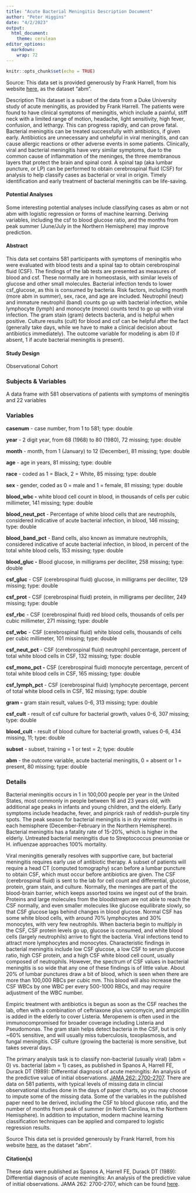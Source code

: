 ```yaml
---
title: "Acute Bacterial Meningitis Description Document"
author: "Peter Higgins"
date: "4/2/2023"
output: 
  html_document:
    theme: cerulean
editor_options: 
  markdown: 
    wrap: 72
---
```


```r
knitr::opts_chunk$set(echo = TRUE)
```

Source: This data set is provided generously by Frank Harrell, from his
website [here](https://hbiostat.org/data/), as the dataset "abm".

Description This dataset is a subset of the data from a Duke University
study of acute meningitis, as provided by Frank Harrell. The patients
were found to have clinical symptoms of meningitis, which include a
painful, stiff neck with a limited range of motion, headache, light
sensitivity, high fever, confusion, and lethargy. This can progress
rapidly, and can prove fatal. Bacterial meningitis can be treated
successfully with antibiotics, if given early. Antibiotics are
unnecessary and unhelpful in viral meningitis, and can cause allergic
reactions or other adverse events in some patients. Clinically, viral
and bacterial meningitis have very similar symptoms, due to the common
cause of inflammation of the meninges, the three membranous layers that
protect the brain and spinal cord. A spinal tap (aka lumbar puncture, or
LP) can be performed to obtain cerebrospinal fluid (CSF) for analysis to
help classify cases as bacterial or viral in origin. Timely
identification and early treatment of bacterial meningitis can be
life-saving.

#### Potential Analyses

Some interesting potential analyses include classifying cases as abm or
not abm with logistic regression or forms of machine learning. Deriving
variables, including the csf to blood glucose ratio, and the months from
peak summer (June/July in the Northern Hemisphere) may improve
prediction.

#### Abstract

This data set contains 581 participants with symptoms of meningitis who
were evaluated with blood tests and a spinal tap to obtain cerebrospinal
fluid (CSF). The findings of the lab tests are presented as measures of
blood and csf. These normally are in homeostasis, with similar levels of
glucose and other small molecules. Bacterial infection tends to lower
csf_glucose, as this is consumed by bacteria. Risk factors, including
month (more abm in summer), sex, race, and age are included. Neutrophil
(neut) and immature neutrophil (band) counts go up with bacterial
infection, while lymphocyte (lymph) and monocyte (mono) counts tend to
go up with viral infection. The gram stain (gram) detects bacteria, and
is helpful when positive. Culture results (cult) for blood and csf can
be helpful after the fact (generally take days, while we have to make a
clinical decision about antibiotics immediately). The outcome variable
for modeling is abm (0 if absent, 1 if acute bacterial meningitis is
present).

#### Study Design

Observational Cohort

### Subjects & Variables

A data frame with 581 observations of patients with symptoms of
meningitis and 22 variables

### Variables

**casenum** - case number, from 1 to 581; type: double

**year** - 2 digit year, from 68 (1968) to 80 (1980), 72 missing; type:
double

**month** - month, from 1 (January) to 12 (December), 81 missing; type:
double

**age** - age in years, 81 missing; type: double

**race** - coded as 1 = Black, 2 = White, 85 missing; type: double

**sex** - gender, coded as 0 = male and 1 = female, 81 missing; type:
double

**blood_wbc -** white blood cell count in blood, in thousands of cells
per cubic millimeter, 141 missing; type: double

**blood_neut_pct** - Percentage of white blood cells that are
neutrophils, considered indicative of acute bacterial infection, in
blood, 146 missing; type: double

**blood_band_pct** - Band cells, also known as immature neutrophils,
considered indicative of acute bacterial infection, in blood, in percent
of the total white blood cells, 153 missing; type: double

**blood_gluc -** Blood glucose, in milligrams per deciliter, 258
missing; type: double

**csf_gluc** - CSF (cerebrospinal fluid) glucose, in milligrams per
deciliter, 129 missing; type: double

**csf_prot** - CSF (cerebrospinal fluid) protein, in milligrams per
deciliter, 249 missing; type: double

**csf_rbc** - CSF (cerebrospinal fluid) red blood cells, thousands of
cells per cubic millimeter, 271 missing; type: double

**csf_wbc** - CSF (cerebrospinal fluid) white blood cells, thousands of
cells per cubic millimeter, 101 missing; type: double

**csf_neut_pct** - CSF (cerebrospinal fluid) neutrophil percentage,
percent of total white blood cells in CSF, 132 missing; type: double

**csf_mono_pct -** CSF (cerebrospinal fluid) monocyte percentage,
percent of total white blood cells in CSF, 165 missing; type: double

**csf_lymph_pct** - CSF (cerebrospinal fluid) lymphocyte percentage,
percent of total white blood cells in CSF, 162 missing; type: double

**gram -** gram stain result, values 0-6, 313 missing; type: double

**csf_cult** - result of csf culture for bacterial growth, values 0-6,
307 missing; type: double

**blood_cult** - result of blood culture for bacterial growth, values
0-6, 434 missing, 11; type: double

**subset** - subset, training = 1 or test = 2; type: double

**abm** - the outcome variable, acute bacterial meningitis, 0 = absent
or 1 = present, 80 missing; type: double

### Details

Bacterial meningitis occurs in 1 in 100,000 people per year in the
United States, most commonly in people between 16 and 23 years old, with
additional age peaks in infants and young children, and the elderly.
Early symptoms include headache, fever, and pinprick rash of
reddish-purple tiny spots. The peak season for bacterial meningitis is
in dry winter months in each hemisphere (December-February in the
Northern Hemisphere). Bacterial meningitis has a fatality rate of
15-20%, which is higher in the elderly. Untreated bacterial meningitis
due to Streptococcus pneumoniae or H. influenzae approaches 100%
mortality.

Viral meningitis generally resolves with supportive care, but bacterial
meningitis requires early use of antibiotic therapy. A subset of
patients will require a head CT (computed tomography) scan before a
lumbar puncture to obtain CSF, which must occur before antibiotics are
given. The CSF (cerebrospinal fluid) is sent to the lab for cell count
and differential, glucose, protein, gram stain, and culture. Normally,
the meninges are part of the blood-brain barrier, which keeps assorted
toxins we ingest out of the brain. Proteins and large molecules from the
bloodstream are not able to reach the CSF normally, and even smaller
molecules like glucose equilibrate slowly, so that CSF glucose lags
behind changes in blood glucose. Normal CSF has some white blood cells,
with around 70% lymphocytes and 30% monocytes, with very few
neutrophils. When bacteria begin to multiply in the CSF, CSF protein
levels go up, glucose is consumed, and white blood cells (largely
neutrophils) arrive to fight the bacteria. Viral infections tend to
attract more lymphocytes and monocytes. Characteristic findings in
bacterial meningitis include low CSF glucose, a low CSF to serum glucose
ratio, high CSF protein, and a high CSF white blood cell count, usually
composed of neutrophils. However, the spectrum of CSF values in
bacterial meningitis is so wide that any one of these findings is of
little value. About 20% of lumbar punctures draw a bit of blood, which
is seen when there are more than 100,000 RBCs per cubic mm. This blood
will also increase the CSF WBCs by one WBC per every 500-1000 RBCs, and
may require adjustment of the WBC number.

Empiric treatment with antibiotics is begun as soon as the CSF reaches
the lab, often with a combination of ceftriaxone plus vancomycin, and
ampicillin is added in the elderly to cover Listeria. Meropenem is often
used in the immunocompromised for broader coverage including Listeria
and Pseudomonas. The gram stain helps detect bacteria in the CSF, but is
only \~60% sensitive, and will usually miss tuberculosis, toxoplasmosis,
and fungal meningitis. CSF culture (growing the bacteria) is more
sensitive, but takes several days.

The primary analysis task is to classify non-bacterial (usually viral)
(abm = 0) vs. bacterial (abm = 1) cases, as published in Spanos A,
Harrell FE, Durack DT (1989): Differential diagnosis of acute
meningitis: An analysis of the predictive value of initial observations.
[JAMA 262: 2700-2707](https://pubmed.ncbi.nlm.nih.gov/2810603/). There
are data on 581 patients, with typical levels of missing data in
clincial observational studies done in the days of paper charts, so you
may choose to impute some of the missing data. Some of the variables in
the published paper need to be derived, including the CSF to blood
glucose ratio, and the number of months from peak of summer (in North
Carolina, in the Northern Hemisphere). In addition to imputation, modern
machine learning classification techniques can be applied and compared
to logistic regression results.

Source This data set is provided generously by Frank Harrell, from his
website [here](https://hbiostat.org/data/), as the dataset "abm".

#### Citation(s)

These data were published as Spanos A, Harrell FE, Durack DT (1989):
Differential diagnosis of acute meningitis: An analysis of the
predictive value of initial observations. JAMA 262: 2700-2707, which can
be found [here](https://pubmed.ncbi.nlm.nih.gov/2810603/).
